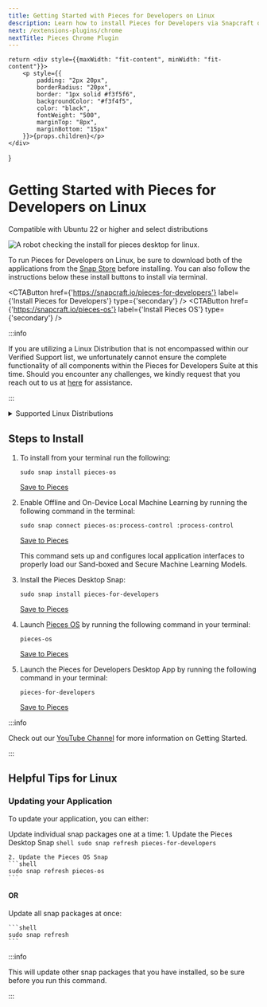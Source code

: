 ```yaml
---
title: Getting Started with Pieces for Developers on Linux
description: Learn how to install Pieces for Developers via Snapcraft or by using Shell/Bash commands on your Linux distro.
next: /extensions-plugins/chrome
nextTitle: Pieces Chrome Plugin
---
```



    return <div style={{maxWidth: "fit-content", minWidth: "fit-content"}}>
        <p style={{
            padding: "2px 20px",
            borderRadius: "20px",
            border: "1px solid #f3f5f6",
            backgroundColor: "#f3f4f5",
            color: "black",
            fontWeight: "500",
            marginTop: "8px",
            marginBottom: "15px"
        }}>{props.children}</p>
    </div>
}

# Getting Started with Pieces for Developers on Linux

<ReleasePill>Compatible with Ubuntu 22 or higher and select distributions</ReleasePill>

![A robot checking the install for pieces desktop for linux.](/assets/installation/robots_linux.png)

To run Pieces for Developers on Linux, be sure to download both of the applications from the <a target="_blank" href="https://snapcraft.io">Snap Store</a> before installing. You can also follow the instructions below these install buttons to install via terminal.

<CTAButton
  href={'https://snapcraft.io/pieces-for-developers'}
  label={'Install Pieces for Developers'}
  type={'secondary'}
/>
<MiniSpacer />
<CTAButton
  href={'https://snapcraft.io/pieces-os'}
  label={'Install Pieces OS'}
  type={'secondary'}
/>

<Spacer />

:::info

If you are utilizing a Linux Distribution that is not encompassed within our Verified Support list, we unfortunately cannot ensure the complete functionality of all components within the Pieces for Developers Suite at this time. Should you encounter any challenges, we kindly request that you reach out to us at [here](https://getpieces.typeform.com/to/mCjBSIjF#page=installation-linux) for assistance.

:::

<Spacer />

<details>
  <summary>Supported Linux Distributions</summary>

  Currently tested and supported Linux distributions that can be used with Pieces for Developers:

  - Ubuntu 22+
  - Ubuntu-based distros

</details>


## Steps to Install

1. To install from your terminal run the following:
    ```shell
    sudo snap install pieces-os
    ```
    [Save to Pieces](https://snippets.pieces.cloud/?p=8805498237)

2. Enable Offline and On-Device Local Machine Learning by running the following command in the terminal:
    ```shell
    sudo snap connect pieces-os:process-control :process-control
    ```
    [Save to Pieces](https://snippets.pieces.cloud/?p=b8a24c9390)

    This command sets up and configures local application interfaces to properly load our Sand-boxed and Secure Machine Learning Models.

3. Install the Pieces Desktop Snap:
    ```shell
    sudo snap install pieces-for-developers
    ```
    [Save to Pieces](https://snippets.pieces.cloud/?p=f23c48bd96)

4. Launch [Pieces OS](/installation-getting-started/pieces-os) by running the following command in your terminal:
    ```shell
    pieces-os
    ```
    [Save to Pieces](https://snippets.pieces.cloud/?p=0f964fb0a1)

5. Launch the Pieces for Developers Desktop App by running the following command in your terminal:
    ```shell
    pieces-for-developers
    ```
    [Save to Pieces](https://snippets.pieces.cloud/?p=e66b498977)

:::info

Check out our <a target="_blank" href="https://www.youtube.com/@getpieces">YouTube Channel</a> for more information on Getting Started.

:::

## Helpful Tips for Linux

### Updating your Application
To update your application, you can either:

Update individual snap packages one at a time:
    1. Update the Pieces Desktop Snap
    ```shell
    sudo snap refresh pieces-for-developers
    ```

    2. Update the Pieces OS Snap
    ```shell
    sudo snap refresh pieces-os
    ```

#### OR

Update all snap packages at once:

    ```shell
    sudo snap refresh
    ```

:::info

This will update other snap packages that you have installed, so be sure before you run this command.

:::
